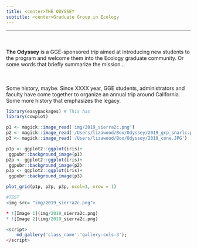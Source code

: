 ```yaml
---
title: <center>THE ODYSSEY
subtitle: <center>Graduate Group in Ecology 
---
```


***

<div class = "row">
<div class = "col-md-6">
<br><br>**The Odyssey** is a GGE-sponsored trip aimed at introducing new students to the program and welcome them into the Ecology graduate community. Or some words that briefly summarize the mission...
</div>

<div class = "col-md-6">
<br><br>Some history, maybe. Since XXXX year, GGE students, administrators and faculty have come together to organize an annual trip around California. Some more history that emphasizes the legacy.
</div>
</div>



```r
library(easypackages) # This has 
library(cowplot)
```


```r

p1 <- magick::image_read('img/2019_sierra2c.png') 
p2 <- magick::image_read('/Users/lizawood/Box/Odyssey/2019_grp_snarlc.png')
p3 <- magick::image_read('/Users/lizawood/Box/Odyssey/2019_cone.JPG')

p1p <- ggplot2::ggplot(iris)+
 ggpubr::background_image(p1)
p2p <- ggplot2::ggplot(iris)+
 ggpubr::background_image(p2)
p3p <- ggplot2::ggplot(iris)+
 ggpubr::background_image(p3)

plot_grid(p1p, p2p, p3p, ncol=3, nrow = 1)
```

```r

#TEST
<img src= "img/2019_sierra2c.png">

* ![Image 1](img/2019_sierra2c.png)
* ![Image 2](img/2019_sierra2c.png)

<script>
    md_gallery('class_name':'gallery-cols-3');
</script>
```

